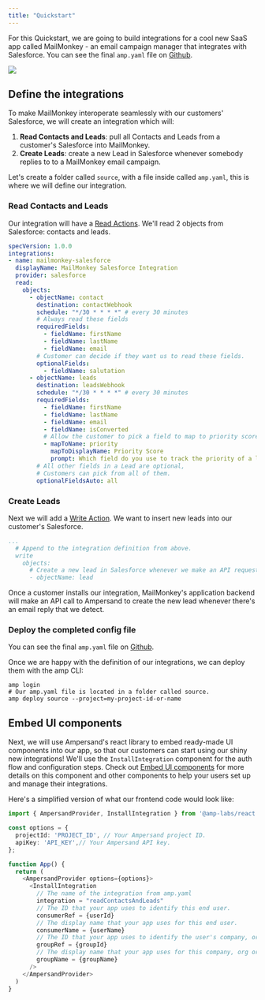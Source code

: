 ```yaml
---
title: "Quickstart"
---
```


For this Quickstart, we are going to build integrations for a cool new SaaS app called MailMonkey - an email campaign manager that integrates with Salesforce. You can see the final `amp.yaml` file on [Github](https://github.com/amp-labs/samples/blob/main/quickstart/amp.yaml).

![](/images/28feb09-Group_2987.png) 

## Define the integrations

To make MailMonkey interoperate seamlessly with our customers' Salesforce, we will create an integration which will:

1. **Read Contacts and Leads**: pull all Contacts and Leads from a customer's Salesforce into MailMonkey.
2. **Create Leads**: create a new Lead in Salesforce whenever somebody replies to to a MailMonkey email campaign.

Let's create a folder called `source`, with a file inside called `amp.yaml`, this is where we will define our integration.

### Read Contacts and Leads

Our integration will have a [Read Actions](/define-integrations/read-actions). We'll read 2 objects from Salesforce: contacts and leads.

```YAML YAML
specVersion: 1.0.0
integrations:
- name: mailmonkey-salesforce
  displayName: MailMonkey Salesforce Integration
  provider: salesforce
  read:
    objects:
      - objectName: contact
        destination: contactWebhook
        schedule: "*/30 * * * *" # every 30 minutes
        # Always read these fields
        requiredFields:
          - fieldName: firstName
          - fieldName: lastName
          - fieldName: email
        # Customer can decide if they want us to read these fields.
        optionalFields:
          - fieldName: salutation
      - objectName: leads
        destination: leadsWebhook
        schedule: "*/30 * * * *" # every 30 minutes
        requiredFields:
          - fieldName: firstName
          - fieldName: lastName
          - fieldName: email
          - fieldName: isConverted
          # Allow the customer to pick a field to map to priority score
          - mapToName: priority
            mapToDisplayName: Priority Score
            prompt: Which field do you use to track the priority of a lead?
        # All other fields in a Lead are optional,
        # Customers can pick from all of them.
        optionalFieldsAuto: all
```

### Create Leads

Next we will add a [Write Action](/define-integrations/write-actions). We want to insert new leads into our customer's Salesforce.


```YAML YAML
...
  # Append to the integration definition from above.
  write
    objects:
      # Create a new lead in Salesforce whenever we make an API request.
      - objectName: lead
```

Once a customer installs our integration, MailMonkey's application backend will make an API call to Ampersand to create the new lead whenever there's an email reply that we detect.

### Deploy the completed config file

You can see the final `amp.yaml` file on [Github](https://github.com/amp-labs/samples/blob/main/quickstart/amp.yaml). 

Once we are happy with the definition of our integrations, we can deploy them with the amp CLI:

```
amp login
# Our amp.yaml file is located in a folder called source.
amp deploy source --project=my-project-id-or-name
```

## Embed UI components

Next, we will use Ampersand's react library to embed ready-made UI components into our app, so that our customers can start using our shiny new integrations! We'll use the `InstallIntegration` component for the auth flow and configuration steps. Check out [Embed UI components](/embeddable-ui-components) for more details on this component and other components to help your users set up and manage their integrations. 

Here's a simplified version of what our frontend code would look like:


```TypeScript TypeScript
import { AmpersandProvider, InstallIntegration } from '@amp-labs/react';

const options = {
  projectId: 'PROJECT_ID', // Your Ampersand project ID.
  apiKey: 'API_KEY',// Your Ampersand API key.
};

function App() {
  return (
    <AmpersandProvider options={options}>
      <InstallIntegration 
        // The name of the integration from amp.yaml
        integration = "readContactsAndLeads"
        // The ID that your app uses to identify this end user.
        consumerRef = {userId}
        // The display name that your app uses for this end user.
        consumerName = {userName}
        // The ID that your app uses to identify the user's company, org, or team.
        groupRef = {groupId}
        // The display name that your app uses for this company, org or team.
        groupName = {groupName}
      />
    </AmpersandProvider>
  )
}
```
